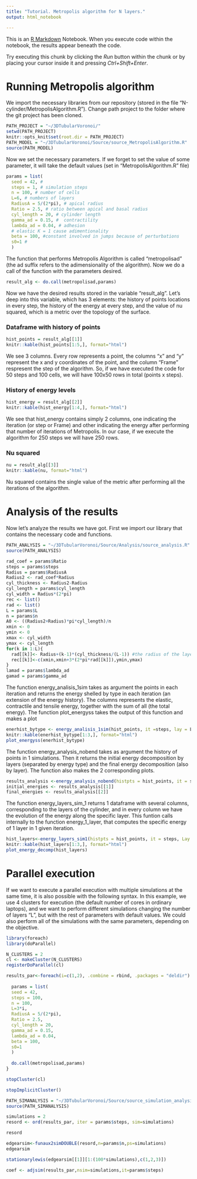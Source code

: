 ---
title: "Tutorial. Metropolis algorithm for N layers."
output: html_notebook

---

This is an [R Markdown](http://rmarkdown.rstudio.com) Notebook. When you execute code within the notebook, the results appear beneath the code. 

Try executing this chunk by clicking the *Run* button within the chunk or by placing your cursor inside it and pressing *Ctrl+Shift+Enter*. 

 
# Running Metropolis algorithm
 
We import the necessary libraries from our repository (stored in the file "N-cylinder/MetropolisAlgorithm.R"). Change path project to the folder where 
the git project has been cloned.
```{r message=FALSE, warning=FALSE, include=FALSE}
PATH_PROJECT = "∼/3DTubularVoronoi/"
setwd(PATH_PROJECT)
knitr::opts_knit$set(root.dir = PATH_PROJECT)
PATH_MODEL = "∼/3DTubularVoronoi/Source/source_MetropolisAlgorithm.R"
source(PATH_MODEL)
```

Now we set the necessary parameters. If we forget to set the value of some parameter, it will take the default values (set in "MetropolisAlgorithm.R" file)
```{r}
params = list(
  seed = 42, # 
  steps = 1, # simulation steps
  n = 100, # number of cells
  L=6, # numbers of layers
  RadiusA = 5/(2*pi), # apical radius
  Ratio = 2.5, # ratio between apical and basal radius 
  cyl_length = 20, # cylinder length
  gamma_ad = 0.15, #  contractility
  lambda_ad = 0.04, # adhesion 
  # elastic K = 1 cause adimentionality
  beta = 100, #constant involved in jumps because of perturbations
  s0=1 # 
  )
```

The function that performs Metropolis Algorithm is called "metropolisad" (the ad suffix refers to the adimensionality of the algorithm). Now we do a call of the function with the parameters desired.
```{r}
result_alg <- do.call(metropolisad,params)
```

Now we have the desired results stored in the variable "result_alg". Let's deep into this variable, which has 3 elements: the history of points locations in every step, the history of the energy at every step, and the value of nu squared, which is a metric over the topology of the surface.

### Dataframe with history of points

```{r}
hist_points = result_alg[[1]]
knitr::kable(hist_points[1:5,], format="html")
```


We see 3 columns. Every row represents a point, the columns "x" and "y"
represent the x and y coordinates of the point, and the column "Frame" 
respresent the step of the algorithm. So, if we have executed the code for 
50 steps and 100 cells, we will have 100x50 rows in total (points x steps).

### History of energy levels

```{r}
hist_energy = result_alg[[2]]
knitr::kable(hist_energy[1:4,], format="html")
```

We see that hist_energy contains simply 2 columns, one indicating the iteration 
(or step or Frame) and other indicating the energy after performing that number 
of iterations of Metropolis. In our case, if we execute the algorithm for 250 
steps we will have 250 rows.

### Nu squared

```{r}
nu = result_alg[[3]]
knitr::kable(nu, format="html")
```

Nu squared contains the single value of the metric after performing all the iterations of the algorithm.





# Analysis of the results

Now let's analyze the results we have got. First we import our library that contains the necessary code and functions.

```{r,include=FALSE}
PATH_ANALYSIS = "∼/3DTubularVoronoi/Source/Analysis/source_analysis.R"
source(PATH_ANALYSIS)
```

```{r}
rad_coef = params$Ratio
steps = params$steps
Radius = params$RadiusA
Radius2 <- rad_coef*Radius
cyl_thickness <- Radius2-Radius
cyl_length = params$cyl_length
cyl_width = Radius*(2*pi)
rec <- list()
rad <- list()
L = params$L
n = params$n
A0 <- ((Radius2+Radius)*pi*cyl_length)/n
xmin <- 0
ymin <- 0
xmax <- cyl_width
ymax <- cyl_length
for(k in 1:L){
  rad[[k]]<- Radius+(k-1)*(cyl_thickness/(L-1)) #the radius of the layer k
  rec[[k]]<-c(xmin,xmin+3*(2*pi*rad[[k]]),ymin,ymax)
}
lamad = params$lambda_ad
gamad = params$gamma_ad
```


The function energy_analisis_1sim  takes as argument the points in each iteration and returns the energy shelled by type in each iteration (an extension of the energy history). The columns represents the elastic, contractile and tensile energy, together with the sum of all (the total energy). The function plot_energyss takes the output of this function and makes a plot

```{r}
enerhist_bytype <- energy_analisis_1sim(hist_points, it =steps, lay = L, n = n)
knitr::kable(enerhist_bytype[1:3,], format="html")
plot_energyss(enerhist_bytype)
```


The function energy_analysis_nobend takes as argument the history of points in 1 simulations. Then it returns the initial energy decomposition by layers (separated by energy type) and the final energy decomposition (also by layer). The function also makes the 2 corresponding plots.

```{r}

results_analysis <-energy_analysis_nobend(histpts = hist_points, it = steps, n = n, Lay =L)
initial_energies <- results_analysis[[1]]
final_energies <- results_analysis[[2]]
```



The function energy_layers_sim_1 returns 1 dataframe with several columns, corresponding to the layers of the cylinder, and in every column we have the evolution of the energy along the specific layer. This funtion calls internally to the function energy_1_layer, that computes the specific energy of 1 layer in 1 given iteration.

```{r}
hist_layers<-energy_layers_sim1(histpts = hist_points, it = steps, Lay =L, n =n, rect = rec)
knitr::kable(hist_layers[1:3,], format="html")
plot_energy_decomp(hist_layers)
```





# Parallel execution

If we want to execute a parallel execution with multiple simulations at the same
time, it is also possible with the following syntax. In this example, we use
4 clusters for execution (the default number of cores in ordinary laptops),
and we want to perform different simulations changing the number of layers "L",
but with the rest of parameters with default values. We could also perform all 
of the simulations with the same parameters, depending on the objective.

```{r include=FALSE}
library(foreach)
library(doParallel)

N_CLUSTERS = 2
cl <- makeCluster(N_CLUSTERS) 
registerDoParallel(cl)

results_par<-foreach(i=c(1,2), .combine = rbind, .packages = "deldir") %dopar% {
  
  params = list(
  seed = 42,
  steps = 100,
  n = 100,
  L=3*i,
  RadiusA = 5/(2*pi),
  Ratio = 2.5,
  cyl_length = 20,
  gamma_ad = 0.15, 
  lambda_ad = 0.04, 
  beta = 100, 
  s0=1
  )
  
  do.call(metropolisad,params)
}

stopCluster(cl)

stopImplicitCluster()
```



```{r,include=FALSE}
PATH_SIMANALYSIS = "∼/3DTubularVoronoi/Source/source_simulation_analysis.R"
source(PATH_SIMANALYSIS)
```


```{r}
simulations = 2
resord <- ord(results_par, iter = params$steps, sim=simulations)
```


```{r}
resord
```



```{r}
edgearsim<-funaux2simDOUBLE(resord,n=params$n,ps=simulations)
edgearsim
```


```{r}
stationarylewis(edgearsim[[1]][1:(100*simulations),c(1,2,3)])
```



```{r}
coef <- adjsim(results_par,nsim=simulations,it=params$steps)
```




